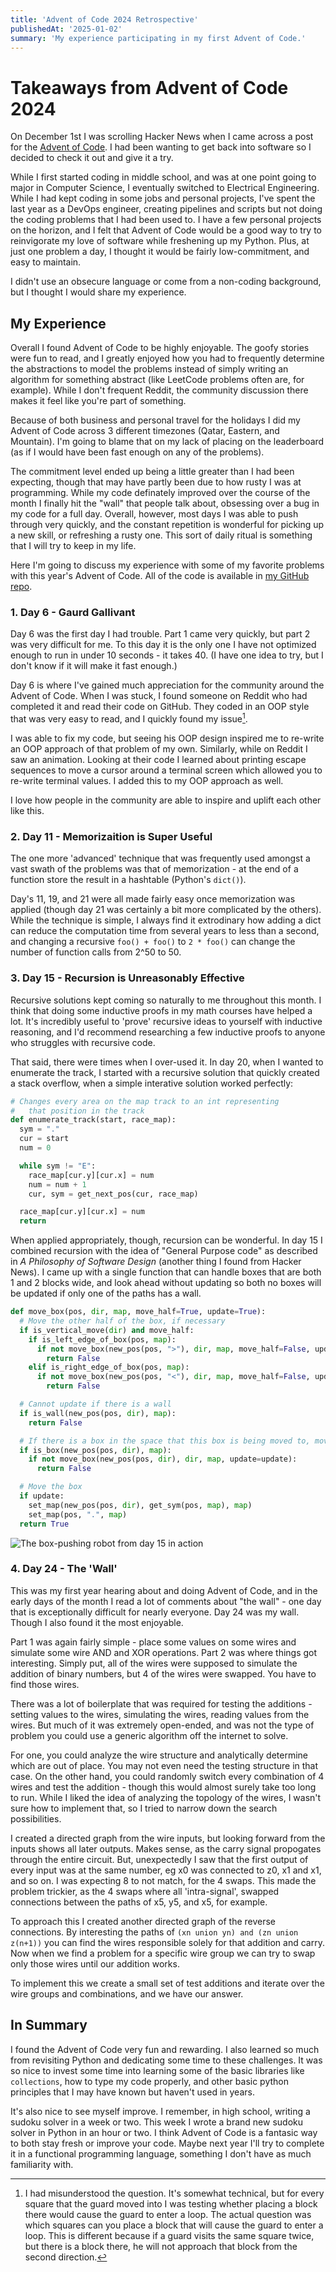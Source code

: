 ```yaml
---
title: 'Advent of Code 2024 Retrospective'
publishedAt: '2025-01-02'
summary: 'My experience participating in my first Advent of Code.'
---
```

# Takeaways from Advent of Code 2024

On December 1st I was scrolling Hacker News when I came across a post for the [Advent of Code](https://adventofcode.com).  I had been wanting to get back into software so I decided to check it out and give it a try.

While I first started coding in middle school, and was at one point going to major in Computer Science, I eventually switched to Electrical Engineering.  While I had kept coding in some jobs and personal projects, I've spent the last year as a DevOps engineer, creating pipelines and scripts but not doing the coding problems that I had been used to.  I have a few personal projects on the horizon, and I felt that Advent of Code would be a good way to try to reinvigorate my love of software while freshening up my Python.  Plus, at just one problem a day, I thought it would be fairly low-commitment, and easy to maintain.

I didn't use an obsecure language or come from a non-coding background, but I thought I would share my experience.

## My Experience

Overall I found Advent of Code to be highly enjoyable.  The goofy stories were fun to read, and I greatly enjoyed how you had to frequently determine the abstractions to model the problems instead of simply writing an algorithm for something abstract (like LeetCode problems often are, for example).  While I don't frequent Reddit, the community discussion there makes it feel like you're part of something.

Because of both business and personal travel for the holidays I did my Advent of Code across 3 different timezones (Qatar, Eastern, and Mountain).  I'm going to blame that on my lack of placing on the leaderboard (as if I would have been fast enough on any of the problems).

The commitment level ended up being a little greater than I had been expecting, though that may have partly been due to how rusty I was at programming.  While my code definately improved over the course of the month I finally hit the "wall" that people talk about, obsessing over a bug in my code for a full day.  Overall, however, most days I was able to push through very quickly, and the constant repetition is wonderful for picking up a new skill, or refreshing a rusty one.  This sort of daily ritual is something that I will try to keep in my life.

Here I'm going to discuss my experience with some of my favorite problems with this year's Advent of Code.  All of the code is available in [my GitHub repo](https://github.com/LSeaburg/AOC_2024).

### 1. Day 6 - Gaurd Gallivant

Day 6 was the first day I had trouble.  Part 1 came very quickly, but part 2 was very difficult for me.  To this day it is the only one I have not optimized enough to run in under 10 seconds - it takes 40.  (I have one idea to try, but I don't know if it will make it fast enough.)

Day 6 is where I've gained much appreciation for the community around the Advent of Code.  When I was stuck, I found someone on Reddit who had completed it and read their code on GitHub.  They coded in an OOP style that was very easy to read, and I quickly found my issue[^1]. 

I was able to fix my code, but seeing his OOP design inspired me to re-write an OOP approach of that problem of my own.  Similarly, while on Reddit I saw an animation.  Looking at their code I learned about printing escape sequences to move a cursor around a terminal screen which allowed you to re-write terminal values.  I added this to my OOP approach as well.  

I love how people in the community are able to inspire and uplift each other like this.

### 2. Day 11 - Memorizaition is Super Useful

The one more 'advanced' technique that was frequently used amongst a vast swath of the problems was that of memorization - at the end of a function store the result in a hashtable (Python's `dict()`).

Day's 11, 19, and 21 were all made fairly easy once memorization was applied (though day 21 was certainly a bit more complicated by the others).  While the technique is simple, I always find it extrodinary how adding a dict can reduce the computation time from several years to less than a second, and changing a recursive `foo() + foo()` to `2 * foo()` can change the number of function calls from 2^50 to 50.

### 3. Day 15 - Recursion is Unreasonably Effective

Recursive solutions kept coming so naturally to me throughout this month.  I think that doing some inductive proofs in my math courses have helped a lot.  It's incredibly useful to 'prove' recursive ideas to yourself with inductive reasoning, and I'd recommend researching a few inductive proofs to anyone who struggles with recursive code.

That said, there were times when I over-used it.  In day 20, when I wanted to enumerate the track, I started with a recursive solution that quickly created a stack overflow, when a simple interative solution worked perfectly:

```python
# Changes every area on the map track to an int representing 
#   that position in the track
def enumerate_track(start, race_map):
  sym = "."
  cur = start
  num = 0

  while sym != "E":
    race_map[cur.y][cur.x] = num
    num = num + 1
    cur, sym = get_next_pos(cur, race_map)

  race_map[cur.y][cur.x] = num
  return
```
  
When applied appropriately, though, recursion can be wonderful.  In day 15 I combined recursion with the idea of "General Purpose code" as described in *A Philosophy of Software Design* (another thing I found from Hacker News).  I came up with a single function that can handle boxes that are both 1 and 2 blocks wide, and look ahead without updating so both no boxes will be updated if only one of the paths has a wall.

```python
def move_box(pos, dir, map, move_half=True, update=True):
  # Move the other half of the box, if necessary
  if is_vertical_move(dir) and move_half:  
    if is_left_edge_of_box(pos, map):
      if not move_box(new_pos(pos, ">"), dir, map, move_half=False, update=update):
        return False
    elif is_right_edge_of_box(pos, map):
      if not move_box(new_pos(pos, "<"), dir, map, move_half=False, update=update):
        return False

  # Cannot update if there is a wall
  if is_wall(new_pos(pos, dir), map):
    return False

  # If there is a box in the space that this box is being moved to, move it
  if is_box(new_pos(pos, dir), map):
    if not move_box(new_pos(pos, dir), dir, map, update=update):
      return False

  # Move the box
  if update:
    set_map(new_pos(pos, dir), get_sym(pos, map), map)
    set_map(pos, ".", map)
  return True
```

![The box-pushing robot from day 15 in action](gifs/blog/aoc-2024-15-animation.gif)

### 4. Day 24 - The 'Wall'

This was my first year hearing about and doing Advent of Code, and in the early days of the month I read a lot of comments about "the wall" - one day that is exceptionally difficult for nearly everyone.  Day 24 was my wall.  Though I also found it the most enjoyable.

Part 1 was again fairly simple - place some values on some wires and simulate some wire AND and XOR operations.  Part 2 was where things got interesting.  Simply put, all of the wires were supposed to simulate the addition of binary numbers, but 4 of the wires were swapped.  You have to find those wires.   

There was a lot of boilerplate that was required for testing the additions - setting values to the wires, simulating the wires, reading values from the wires.  But much of it was extremely open-ended, and was not the type of problem you could use a generic algorithm off the internet to solve.

For one, you could analyze the wire structure and analytically determine which are out of place.  You may not even need the testing structure in that case.  On the other hand, you could randomly switch every combination of 4 wires and test the addition - though this would almost surely take too long to run.  While I liked the idea of analyzing the topology of the wires, I wasn't sure how to implement that, so I tried to narrow down the search possibilities.

I created a directed graph from the wire inputs, but looking forward from the inputs shows all later outputs.  Makes sense, as the carry signal propogates through the entire circuit.  But, unexpectedly I saw that the first output of every input was at the same number, eg x0 was connected to z0, x1 and x1, and so on.  I was expecting 8 to not match, for the 4 swaps.  This made the problem trickier, as the 4 swaps where all 'intra-signal', swapped connections between the paths of x5, y5, and x5, for example.

To approach this I created another directed graph of the reverse connections.  By interesting the paths of `(xn union yn) and (zn union z(n+1))` you can find the wires responsible solely for that addition and carry.  Now when we find a problem for a specific wire group we can try to swap only those wires until our addition works.  

To implement this we create a small set of test additions and iterate over the wire groups and combinations, and we have our answer.

## In Summary

I found the Advent of Code very fun and rewarding.  I also learned so much from revisiting Python and dedicating some time to these challenges.  It was so nice to invest some time into learning some of the basic libraries like `collections`, how to type my code properly, and other basic python principles that I may have known but haven't used in years.

It's also nice to see myself improve.  I remember, in high school, writing a sudoku solver in a week or two.  This week I wrote a brand new sudoku solver in Python in an hour or two.  I think Advent of Code is a fantasic way to both stay fresh or improve your code.  Maybe next year I'll try to complete it in a functional programming language, something I don't have as much familiarity with.


[^1]: I had misunderstood the question.  It's somewhat technical, but for every square that the guard moved into I was testing whether placing a block there would cause the guard to enter a loop.  The actual question was which squares can you place a block that will cause the guard to enter a loop.  This is different because if a guard visits the same square twice, but there is a block there, he will not approach that block from the second direction.
 
